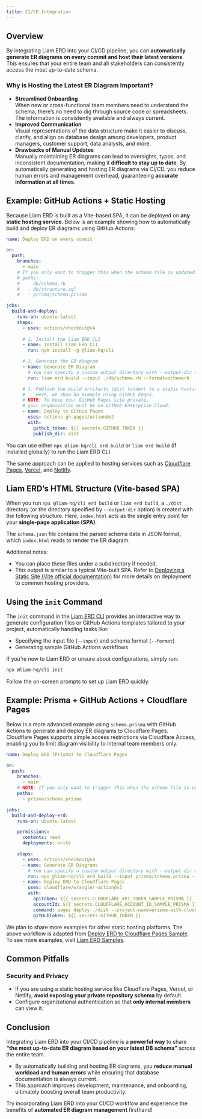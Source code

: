 ```yaml
---
title: CI/CD Integration
---
```



## Overview

By integrating Liam ERD into your CI/CD pipeline, you can **automatically generate ER diagrams on every commit and host their latest versions**.  
This ensures that your entire team and all stakeholders can consistently access the most up-to-date schema.

### Why is Hosting the Latest ER Diagram Important?

- **Streamlined Onboarding**  
  When new or cross-functional team members need to understand the schema, there’s no need to dig through source code or spreadsheets. The information is consistently available and always current.
- **Improved Communication**  
  Visual representations of the data structure make it easier to discuss, clarify, and align on database design among developers, product managers, customer support, data analysts, and more.
- **Drawbacks of Manual Updates**  
  Manually maintaining ER diagrams can lead to oversights, typos, and inconsistent documentation, making it **difficult to stay up to date**. By automatically generating and hosting ER diagrams via CI/CD, you reduce human errors and management overhead, guaranteeing **accurate information at all times**.

## Example: GitHub Actions + Static Hosting

Because Liam ERD is built as a Vite-based SPA, it can be deployed on **any static hosting service**. Below is an example showing how to automatically build and deploy ER diagrams using GitHub Actions:

```yaml
name: Deploy ERD on every commit

on:
  push:
    branches:
      - main
    # If you only want to trigger this when the schema file is updated:
    # paths:
    #   - db/schema.rb
    #   - db/structure.sql
    #   - prisma/schema.prisma

jobs:
  build-and-deploy:
    runs-on: ubuntu-latest
    steps:
      - uses: actions/checkout@v4
      
      # 1. Install the Liam ERD CLI
      - name: Install Liam ERD CLI
        run: npm install -g @liam-hq/cli

      # 2. Generate the ER diagram
      - name: Generate ER Diagram
        # You can specify a custom output directory with --output-dir option if needed
        run: liam erd build --input ./db/schema.rb --format=schemarb

      # 3. Publish the build artifacts (dist folder) to a static hosting service
      #    Here, we show an example using GitHub Pages.
      # NOTE: To keep your GitHub Pages site private, 
      # your organization must be on GitHub Enterprise Cloud.
      - name: Deploy to GitHub Pages
        uses: actions-gh-pages/action@v2
        with:
          github_token: ${{ secrets.GITHUB_TOKEN }}
          publish_dir: dist
```

<Callout title="info" type="info">You can use either `npx @liam-hq/cli erd build` or `liam erd build` (if installed globally) to run the Liam ERD CLI.</Callout>

The same approach can be applied to hosting services such as [Cloudflare Pages](https://www.cloudflare.com/developer-platform/products/pages/), [Vercel](https://vercel.com/), and [Netlify](https://www.netlify.com/).

## Liam ERD’s HTML Structure (Vite-based SPA)

When you run `npx @liam-hq/cli erd build` or `liam erd build`, a `./dist` directory (or the directory specified by `--output-dir` option) is created with the following structure. Here, `index.html` acts as the single entry point for your **single-page application (SPA)**:

<Files>
  <Folder name="dist" defaultOpen>
    <Folder name="assets" defaultOpen>
      <File name="favicon-xxxxxxxx.ico" />
      <File name="index-xxxxxxxx.css" />
      <File name="index-xxxxxxxx.js" />
    </Folder>
    <File name="favicon.ico" />
    <File name="index.html" />
    <File name="schema.json" />
  </Folder>
</Files>

The `schema.json` file contains the parsed schema data in JSON format, which `index.html` reads to render the ER diagram.  

Additional notes:

- You can place these files under a subdirectory if needed.  
- This output is similar to a typical Vite-built SPA. Refer to [Deploying a Static Site (Vite official documentation)](https://vite.dev/guide/static-deploy.html) for more details on deployment to common hosting providers.

## Using the `init` Command

The `init` command in the [Liam ERD CLI](/docs/cli) provides an interactive way to generate configuration files or GitHub Actions templates tailored to your project, automatically handling tasks like:

- Specifying the input file (`--input`) and schema format (`--format`)
- Generating sample GitHub Actions workflows

If you’re new to Liam ERD or unsure about configurations, simply run:

```bash
npx @liam-hq/cli init
```

Follow the on-screen prompts to set up Liam ERD quickly.

## Example: Prisma + GitHub Actions + Cloudflare Pages

Below is a more advanced example using `schema.prisma` with GitHub Actions to generate and deploy ER diagrams to Cloudflare Pages.  
Cloudflare Pages supports simple access restrictions via Cloudflare Access, enabling you to limit diagram visibility to internal team members only.

```yaml
name: Deploy ERD (Prisma) to Cloudflare Pages

on:
  push:
    branches:
      - main
    # NOTE: If you only want to trigger this when the schema file is updated:
    paths:
      - prisma/schema.prisma

jobs:
  build-and-deploy-erd:
    runs-on: ubuntu-latest

    permissions:
      contents: read
      deployments: write

    steps:
      - uses: actions/checkout@v4
      - name: Generate ER Diagrams
        # You can specify a custom output directory with --output-dir option if needed
        run: npx @liam-hq/cli erd build --input prisma/schema.prisma --format prisma
      - name: Deploy ERD to Cloudflare Pages
        uses: cloudflare/wrangler-action@v3
        with:
          apiToken: ${{ secrets.CLOUDFLARE_API_TOKEN_SAMPLE_PRISMA }}
          accountId: ${{ secrets.CLOUDFLARE_ACCOUNT_ID_SAMPLE_PRISMA }}
          command: pages deploy ./dist --project-name=prisma-with-cloudflare-pages
          gitHubToken: ${{ secrets.GITHUB_TOKEN }}
```

We plan to share more examples for other static hosting platforms. The above workflow is adapted from [Deploy ERD to Cloudflare Pages Sample](https://github.com/liam-hq/liam-erd-samples/blob/main/.github/workflows/prisma-with-cloudflare-pages.yml). To see more examples, visit [Liam ERD Samples](https://github.com/liam-hq/liam-erd-samples).

## Common Pitfalls

### Security and Privacy
- If you are using a static hosting service like Cloudflare Pages, Vercel, or Netlify, **avoid exposing your private repository schema** by default.
- Configure organizational authentication so that **only internal members** can view it.

## Conclusion

Integrating Liam ERD into your CI/CD pipeline is a **powerful way** to share **“the most up-to-date ER diagram based on your latest DB schema”** across the entire team.

- By automatically building and hosting ER diagrams, you **reduce manual workload and human errors** while ensuring that database documentation is always current.
- This approach improves development, maintenance, and onboarding, ultimately boosting overall team productivity.

Try incorporating Liam ERD into your CI/CD workflow and experience the benefits of **automated ER diagram management** firsthand!
